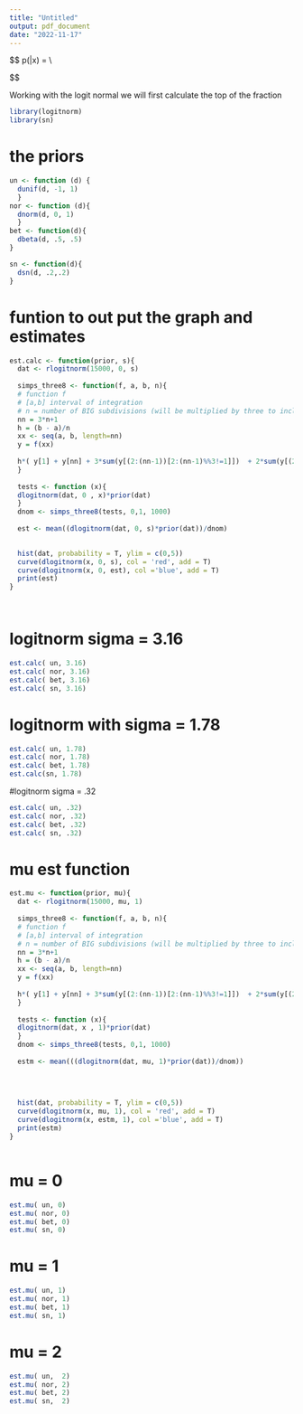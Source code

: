 ```yaml
---
title: "Untitled"
output: pdf_document
date: "2022-11-17"
---
```


$$
p(\sigma|x) = \frac{p(\sigma)p(x|\sigma)}{\int p(\sigma)p(x|\sigma)}\\

$$

Working with the logit normal we will first calculate the top of the fraction 
```r
library(logitnorm)
library(sn)
```

# the priors 
```r
un <- function (d) {
  dunif(d, -1, 1)
  }
nor <- function (d){
  dnorm(d, 0, 1)
  }
bet <- function(d){
  dbeta(d, .5, .5)
}

sn <- function(d){
  dsn(d, .2,.2)
}


```

# funtion to out put the graph and estimates
```r
est.calc <- function(prior, s){
  dat <- rlogitnorm(15000, 0, s) 
  
  simps_three8 <- function(f, a, b, n){
  # function f
  # [a,b] interval of integration
  # n = number of BIG subdivisions (will be multiplied by three to include middle ones)
  nn = 3*n+1
  h = (b - a)/n
  xx <- seq(a, b, length=nn)
  y = f(xx)
  
  h*( y[1] + y[nn] + 3*sum(y[(2:(nn-1))[2:(nn-1)%%3!=1]])  + 2*sum(y[(2:(nn-1))[2:(nn-1)%%3==1]]) )/8
  }
  
  tests <- function (x){
  dlogitnorm(dat, 0 , x)*prior(dat)
  } 
  dnom <- simps_three8(tests, 0,1, 1000) 
  
  est <- mean((dlogitnorm(dat, 0, s)*prior(dat))/dnom)
  

  hist(dat, probability = T, ylim = c(0,5))
  curve(dlogitnorm(x, 0, s), col = 'red', add = T)
  curve(dlogitnorm(x, 0, est), col ='blue', add = T)
  print(est)
}




```

# logitnorm sigma = 3.16
```r
est.calc( un, 3.16)
est.calc( nor, 3.16)
est.calc( bet, 3.16)
est.calc( sn, 3.16)

```

# logitnorm with sigma = 1.78
```r
est.calc( un, 1.78)
est.calc( nor, 1.78)
est.calc( bet, 1.78)
est.calc(sn, 1.78)
```

#logitnorm sigma = .32
```r
est.calc( un, .32)
est.calc( nor, .32)
est.calc( bet, .32)
est.calc( sn, .32)
```
# mu est function 
```r
est.mu <- function(prior, mu){
  dat <- rlogitnorm(15000, mu, 1) 
  
  simps_three8 <- function(f, a, b, n){
  # function f
  # [a,b] interval of integration
  # n = number of BIG subdivisions (will be multiplied by three to include middle ones)
  nn = 3*n+1
  h = (b - a)/n
  xx <- seq(a, b, length=nn)
  y = f(xx)
  
  h*( y[1] + y[nn] + 3*sum(y[(2:(nn-1))[2:(nn-1)%%3!=1]])  + 2*sum(y[(2:(nn-1))[2:(nn-1)%%3==1]]) )/8
  }
  
  tests <- function (x){
  dlogitnorm(dat, x , 1)*prior(dat)
  } 
  dnom <- simps_three8(tests, 0,1, 1000) 
  
  estm <- mean(((dlogitnorm(dat, mu, 1)*prior(dat))/dnom))
  
  
  

  hist(dat, probability = T, ylim = c(0,5))
  curve(dlogitnorm(x, mu, 1), col = 'red', add = T)
  curve(dlogitnorm(x, estm, 1), col ='blue', add = T)
  print(estm)
}



```

# mu = 0
```r
est.mu( un, 0)
est.mu( nor, 0)
est.mu( bet, 0)
est.mu( sn, 0)

```

# mu = 1
```r
est.mu( un, 1)
est.mu( nor, 1)
est.mu( bet, 1)
est.mu( sn, 1)
```

# mu = 2
```r
est.mu( un,  2)
est.mu( nor, 2)
est.mu( bet, 2)
est.mu( sn,  2)
```


```r
```


```r
```


```r
```


```r
```


```r
```


```r
```

